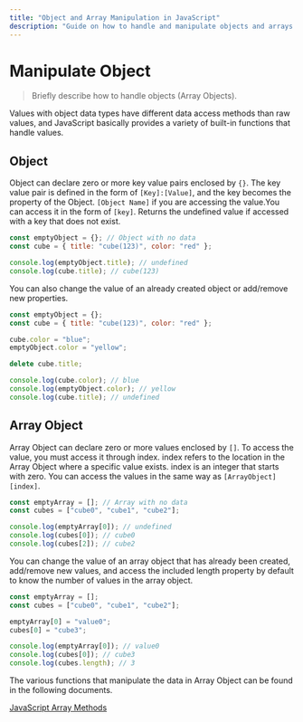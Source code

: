 ```yaml
---
title: "Object and Array Manipulation in JavaScript"
description: "Guide on how to handle and manipulate objects and arrays in JavaScript."
---
```

# Manipulate Object

> Briefly describe how to handle objects (Array Objects).

Values with object data types have different data access methods than raw values, and JavaScript basically provides a variety of built-in functions that handle values.

## Object

Object can declare zero or more key value pairs enclosed by `{}`. The key value pair is defined in the form of `[Key]:[Value]`, and the key becomes the property of the Object. `[Object Name]` if you are accessing the value.You can access it in the form of `[key]`. Returns the undefined value if accessed with a key that does not exist.

```js showLineNumbers copy
const emptyObject = {}; // Object with no data
const cube = { title: "cube(123)", color: "red" };

console.log(emptyObject.title); // undefined
console.log(cube.title); // cube(123)
```

You can also change the value of an already created object or add/remove new properties.

```js showLineNumbers copy
const emptyObject = {};
const cube = { title: "cube(123)", color: "red" };

cube.color = "blue";
emptyObject.color = "yellow";

delete cube.title;

console.log(cube.color); // blue
console.log(emptyObject.color); // yellow
console.log(cube.title); // undefined
```

## Array Object

Array Object can declare zero or more values enclosed by `[]`. To access the value, you must access it through index. index refers to the location in the Array Object where a specific value exists. index is an integer that starts with zero. You can access the values in the same way as `[ArrayObject][index]`.

```js showLineNumbers copy
const emptyArray = []; // Array with no data
const cubes = ["cube0", "cube1", "cube2"];

console.log(emptyArray[0]); // undefined
console.log(cubes[0]); // cube0
console.log(cubes[2]); // cube2
```

You can change the value of an array object that has already been created, add/remove new values, and access the included length property by default to know the number of values in the array object.

```js showLineNumbers copy
const emptyArray = [];
const cubes = ["cube0", "cube1", "cube2"];

emptyArray[0] = "value0";
cubes[0] = "cube3";

console.log(emptyArray[0]); // value0
console.log(cubes[0]); // cube3
console.log(cubes.length); // 3
```

The various functions that manipulate the data in Array Object can be found in the following documents.

[JavaScript Array Methods](https://www.w3schools.com/js/js_array_methods.asp)
